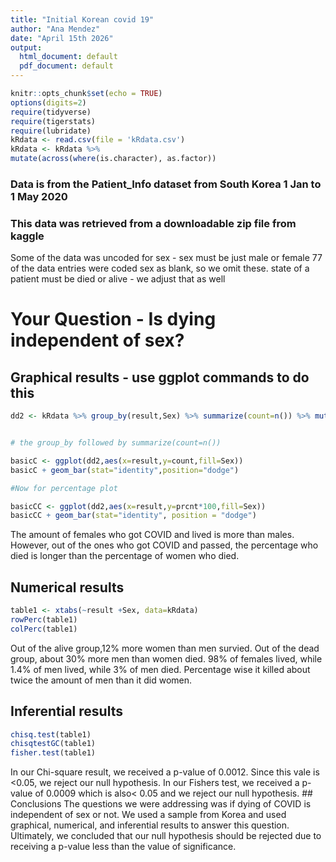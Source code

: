 ```yaml
---
title: "Initial Korean covid 19"
author: "Ana Mendez"
date: "April 15th 2026"
output:
  html_document: default
  pdf_document: default
---
```


```r
knitr::opts_chunk$set(echo = TRUE)
options(digits=2)
require(tidyverse)
require(tigerstats)
require(lubridate)
kRdata <- read.csv(file = 'kRdata.csv')
kRdata <- kRdata %>%
mutate(across(where(is.character), as.factor))

```

### Data is from the Patient_Info dataset from South Korea 1 Jan to 1 May 2020

### This data was retrieved from a downloadable zip file from kaggle

Some of the data was uncoded for sex - sex must be just male or female 77 of the data entries were coded sex as blank, so we omit these. state of a patient must be died or alive - we adjust that as well

# Your Question - Is dying independent of sex?

## Graphical results - use ggplot commands to do this

```r
dd2 <- kRdata %>% group_by(result,Sex) %>% summarize(count=n()) %>% mutate(prcnt=count/sum(count))


# the group_by followed by summarize(count=n())

basicC <- ggplot(dd2,aes(x=result,y=count,fill=Sex))
basicC + geom_bar(stat="identity",position="dodge")

#Now for percentage plot

basicCC <- ggplot(dd2,aes(x=result,y=prcnt*100,fill=Sex)) 
basicCC + geom_bar(stat="identity", position = "dodge")
```

The amount of females who got COVID and lived is more than males. However, out of the ones who got COVID and passed, the percentage who died is longer than the percentage of women who died.

## Numerical results
```r
table1 <- xtabs(~result +Sex, data=kRdata)
rowPerc(table1)
colPerc(table1)
```

Out of the alive group,12% more women than men survied. Out of the dead group, about 30% more men than women died. 98% of females lived, while 1.4% of men lived, while 3% of men died. Percentage wise it killed about twice the amount of men than it did women.

## Inferential results
```r
chisq.test(table1)
chisqtestGC(table1)
fisher.test(table1)
```

In our Chi-square result, we received a p-value of 0.0012. Since this vale is <0.05, we reject our null hypothesis. In our Fishers test, we received a p-value of 0.0009 which is also< 0.05 and we reject our null hypothesis.
## Conclusions
The questions we were addressing was if dying of COVID is independent of sex or not. We used a sample from Korea and used graphical, numerical, and inferential results to answer this question. Ultimately, we concluded that our null hypothesis should be rejected due to receiving a p-value less than the value of significance. 